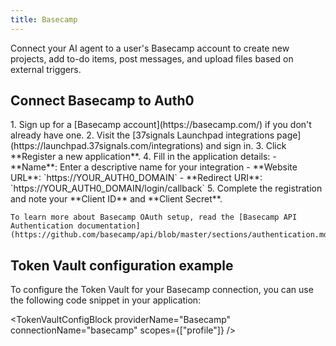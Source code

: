 ```yaml
---
title: Basecamp
---
```



Connect your AI agent to a user's Basecamp account to create new projects, add to-do items, post messages, and upload files based on external triggers.

## Connect Basecamp to Auth0

<Steps>
  <Step title="Basecamp setup">
    1. Sign up for a [Basecamp account](https://basecamp.com/) if you don't already have one.
    2. Visit the [37signals Launchpad integrations page](https://launchpad.37signals.com/integrations) and sign in.
    3. Click **Register a new application**.
    4. Fill in the application details:
       - **Name**: Enter a descriptive name for your integration
       - **Website URL**: `https://YOUR_AUTH0_DOMAIN`
       - **Redirect URI**: `https://YOUR_AUTH0_DOMAIN/login/callback`
       <FindDomainInfoBlock />
    5. Complete the registration and note your **Client ID** and **Client Secret**.

    To learn more about Basecamp OAuth setup, read the [Basecamp API Authentication documentation](https://github.com/basecamp/api/blob/master/sections/authentication.md).
  </Step>
  <Step title="Auth0 setup">
    <Auth0SetupBlock providerName="Basecamp" scopesName="Attributes" allowFreeFormScopes={false} />
  </Step>
</Steps>

<IntegrationInfoBlock providerName="Basecamp" />

## Token Vault configuration example

To configure the Token Vault for your Basecamp connection, you can use the following code snippet in your application:

<TokenVaultConfigBlock 
  providerName="Basecamp"
  connectionName="basecamp"
  scopes={["profile"]}
/>

<NextStepsBlock />